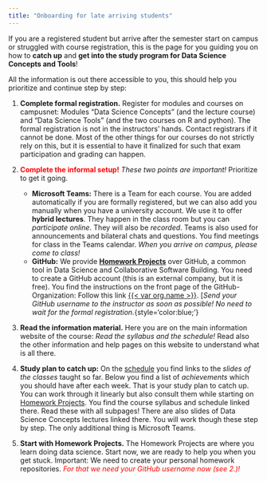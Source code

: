 ```yaml
---
title: "Onboarding for late arriving students"
---
```


If you are a registered student but arrive after the semester start on campus or struggled with course registration, this is the page for you guiding you on how to **catch up** and **get into the study program for Data Science Concepts and Tools**! 

All the information is out there accessible to you, this should help you prioritize and continue step by step:

1. **Complete formal registration.** Register for modules and courses on campusnet: Modules "Data Science Concepts" (and the lecture course) and "Data Science Tools" (and the two courses on R and python). The formal registration is not in the instructors' hands. Contact registrars if it cannot be done. Most of the other things for our courses do not strictly rely on this, but it is essential to have it finalized for such that exam participation and grading can happen.  

2. [**Complete the informal setup!**]{style="color:red;"} *These two points are important!* Prioritize to get it going. 
    - **Microsoft Teams:** There is a Team for each course. You are added automatically if you are formally registered, but we can also add you manually when you have a university account. We use it to offer **hybrid lectures**. They happen in the class room but you can *participate online*. They will also be *recorded*. Teams is also used for announcements and bilateral chats and questions. You find meetings for class in the Teams calendar. *When you arrive on campus, please come to class!*
    - **GitHub:** We provide [**Homework Projects**](homework.qmd) over GitHub, a common tool in Data Science and Collaborative Software Building. You need to create a GitHub account (this is an external company, but it is free). You find the instructions on the front page of the GitHub-Organization: Follow this link [{{< var org.name >}}]({{< var org.link >}}). [*Send your GitHub username to the instructor as soon as possible! No need to wait for the formal registration.*{style='color:blue;'}

2. **Read the information material.** Here you are on the main information website of the course: *Read the syllabus and the schedule!* Read also the other information and help pages on this website to understand what is all there. 

3. **Study plan to catch up:** On the [schedule](schedule.qmd) you find links to the *slides of the classes* taught so far. Below you find a list of *achievements* which you should have after each week. That is your study plan to catch up. You can work through it linearly but also consult them while starting on [Homework Projects](homework.qmd). You find the course syllabus and schedule linked there. Read these with all subpages! There are also slides of Data Science Concepts lectures linked there. You will work though these step by step. The only additional thing is Microsoft Teams.

4. **Start with Homework Projects.** The Homework Projects are where you learn doing data science. Start now, we are ready to help you when you get stuck. Important: We need to create your personal homework repositories. [*For that we need your GitHub username now (see 2.)!*]{style='color:red;'}